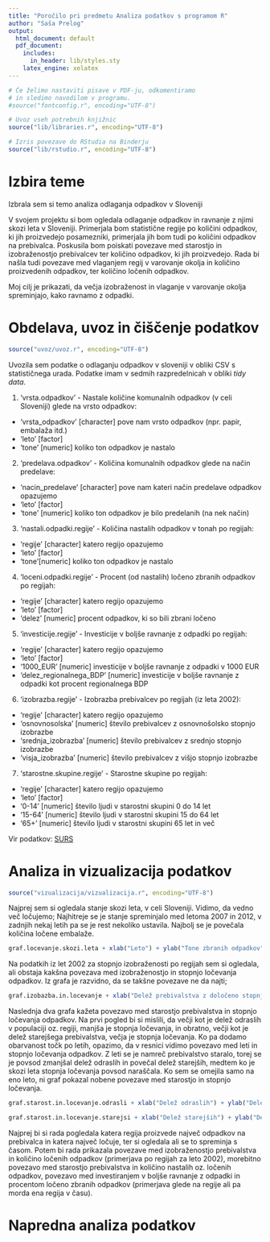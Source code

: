 ```yaml
---
title: "Poročilo pri predmetu Analiza podatkov s programom R"
author: "Saša Prelog"
output:
  html_document: default
  pdf_document:
    includes:
      in_header: lib/styles.sty
    latex_engine: xelatex
---
```


```r
# Če želimo nastaviti pisave v PDF-ju, odkomentiramo
# in sledimo navodilom v programu.
#source("fontconfig.r", encoding="UTF-8")

# Uvoz vseh potrebnih knjižnic
source("lib/libraries.r", encoding="UTF-8")
```

```r
# Izris povezave do RStudia na Binderju
source("lib/rstudio.r", encoding="UTF-8")
```

# Izbira teme

Izbrala sem si temo analiza odlaganja odpadkov v Sloveniji

V svojem projektu si bom ogledala odlaganje odpadkov in ravnanje z njimi skozi leta v Sloveniji. Primerjala bom statistične regije po količini odpadkov, ki jih proizvedejo posamezniki, primerjala jih bom tudi po količini odpadkov na prebivalca. Poskusila bom poiskati povezave med starostjo in izobraženostjo prebivalcev ter količino odpadkov, ki jih proizvedejo. Rada bi našla tudi povezave med vlaganjem regij v varovanje okolja in količino proizvedenih odpadkov, ter količino ločenih odpadkov.

Moj cilj je prikazati, da večja izobraženost in vlaganje v varovanje okolja spreminjajo, kako ravnamo z odpadki.



# Obdelava, uvoz in čiščenje podatkov

```r
source("uvoz/uvoz.r", encoding="UTF-8")
```

Uvozila sem podatke o odlaganju odpadkov v sloveniji v obliki CSV s statističnega urada. Podatke imam v sedmih razpredelnicah v obliki *tidy data*.

1. 'vrsta.odpadkov' - Nastale količine komunalnih odpadkov (v celi Sloveniji) glede na vrsto odpadkov:
  - 'vrsta_odpadkov' [character] pove nam vrsto odpadkov (npr. papir, embalaža itd.)
  - 'leto' [factor] 
  - 'tone' [numeric] koliko ton odpadkov je nastalo
  
2. 'predelava.odpadkov' - Količina komunalnih odpadkov glede na način predelave: 
  - 'nacin_predelave' [character] pove nam kateri način predelave odpadkov opazujemo
  - 'leto' [factor]
  - 'tone' [numeric] koliko ton odpadkov je bilo predelanih (na nek način)

3. 'nastali.odpadki.regije' - Količina nastalih odpadkov v tonah po regijah: 
  - 'regije' [character] katero regijo opazujemo
  - 'leto' [factor]
  - 'tone'[numeric] koliko ton odpadkov je nastalo

4. 'loceni.odpadki.regije' - Procent (od nastalih) ločeno zbranih odpadkov po regijah:
  - 'regije' [character] katero regijo opazujemo
  - 'leto' [factor]
  - 'delez' [numeric] procent odpadkov, ki so bili zbrani ločeno

5. 'investicije.regije' - Investicije v boljše ravnanje z odpadki po regijah:
  - 'regije' [character] katero regijo opazujemo
  - 'leto' [factor]
  - '1000_EUR' [numeric] investicije v boljše ravnanje z odpadki v 1000 EUR
  - 'delez_regionalnega_BDP' [numeric] investicije v boljše ravnanje z odpadki kot procent regionalnega BDP

6. 'izobrazba.regije' - Izobrazba prebivalcev po regijah (iz leta 2002): 
  - 'regije' [character] katero regijo opazujemo
  - 'osnovnosolska' [numeric] število prebivalcev z osnovnošolsko stopnjo izobrazbe
  - 'srednja_izobrazba' [numeric] število prebivalcev z srednjo stopnjo izobrazbe
  - 'visja_izobrazba' [numeric] število prebivalcev z višjo stopnjo izobrazbe

7. 'starostne.skupine.regije' - Starostne skupine po regijah: 
  - 'regije' [character] katero regijo opazujemo
  - 'leto' [factor]
  - '0-14' [numeric] število ljudi v starostni skupini 0 do 14 let
  - '15-64' [numeric] število ljudi v starostni skupini 15 do 64 let
  - '65+' [numeric] število ljudi v starostni skupini 65 let in več

Vir podatkov: [SURS](https://pxweb.stat.si/pxweb/Database/Okolje/Okolje.asp)

# Analiza in vizualizacija podatkov

```r
source("vizualizacija/vizualizacija.r", encoding="UTF-8")
```

Najprej sem si ogledala stanje skozi leta, v celi Sloveniji. Vidimo, da vedno več ločujemo; Najhitreje se je stanje spreminjalo med letoma 2007 in 2012, v zadnjih nekaj letih pa se je rest nekoliko ustavila. Najbolj se je povečala količina ločene embalaže.

```r
graf.locevanje.skozi.leta + xlab("Leto") + ylab("Tone zbranih odpadkov") + ggtitle("Graf ločenih odpadkov po vrstah") + labs(color="Vrsta odpadkov")

```

Na podatkih iz let 2002 za stopnjo izobraženosti po regijah sem si ogledala, ali obstaja kakšna povezava med izobraženostjo in stopnjo ločevanja odpadkov. Iz grafa je razvidno, da se takšne povezave ne da najti;

```r
graf.izobazba.in.locevanje + xlab("Delež prebivalstva z določeno stopnjo izobrazbe") + ylab("Delež ločenih odpadkov (od nastalih)") + ggtitle("Graf povezave med izobraženostjo in ločevanjem odpadkov v letu 2002") + labs(color="Stopnja izobrazbe")

```

Naslednja dva grafa kažeta povezavo med starostjo prebivalstva in stopnjo ločevanja odpadkov. Na prvi pogled bi si mislili, da večji kot je delež odraslih v populaciji oz. regiji, manjša je stopnja ločevanja, in obratno, večji kot je delež starejšega prebivalstva, večja je stopnja ločevanja. Ko pa dodamo obarvanost točk po letih, opazimo, da v resnici vidimo povezavo med leti in stopnjo ločevanja odpadkov. Z leti se je namreč prebivalstvo staralo, torej se je povsod zmanjšal delež odraslih in povečal delež starejših, medtem ko je skozi leta stopnja ločevanja povsod naraščala. Ko sem se omejila samo na eno leto, ni graf pokazal nobene povezave med starostjo in stopnjo ločevanja.

```r
graf.starost.in.locevanje.odrasli + xlab("Delež odraslih") + ylab("Delež ločenih odpadkov (od nastalih)") + ggtitle("Graf povezave med starostjo prebivalstva in ločevanjem odpadkov za odrasle") + labs(color="Leto")

```
```r
graf.starost.in.locevanje.starejsi + xlab("Delež starejših") + ylab("Delež ločenih odpadkov (od nastalih)") + ggtitle("Graf povezave med starostjo prebivalstva in ločevanjem odpadkov za starejše") + labs(color="Leto")

```

Najprej bi si rada pogledala katera regija proizvede največ odpadkov na prebivalca in katera največ ločuje, ter si ogledala ali se to spreminja s časom.
Potem bi rada prikazala povezave med izobraženostjo prebivalstva in količino ločenih odpadkov (primerjava po regijah za leto 2002), morebitno povezavo med starostjo prebivalstva in količino nastalih oz. ločenih odpadkov, povezavo med investiranjem v boljše ravnanje z odpadki  in procentom ločeno zbranih odpadkov (primerjava glede na regije ali pa morda ena regija v času).

# Napredna analiza podatkov


